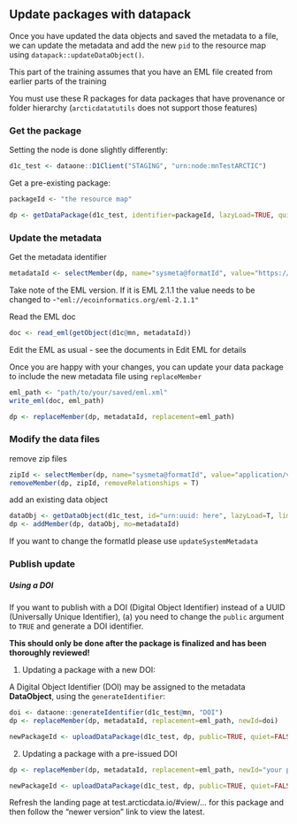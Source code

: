 ## Update packages with datapack

Once you have updated the data objects and saved the metadata to a file, we can update the metadata and add the new `pid` to the resource map using `datapack::updateDataObject()`.

:::{.callout-note}
This part of the training assumes that you have an EML file created from earlier parts of the training
:::


:::{.callout-warning}
You must use these R packages for data packages that have provenance or folder hierarchy (`arcticdatatutils` does not support those features)
:::

### Get the package

Setting the node is done slightly differently:
```r
d1c_test <- dataone::D1Client("STAGING", "urn:node:mnTestARCTIC")
```

Get a pre-existing package:
```r
packageId <- "the resource map"

dp <- getDataPackage(d1c_test, identifier=packageId, lazyLoad=TRUE, quiet=FALSE)
```

### Update the metadata

Get the metadata identifier
```r
metadataId <- selectMember(dp, name="sysmeta@formatId", value="https://eml.ecoinformatics.org/eml-2.2.0")
```

:::{.callout-note}
Take note of the EML version. If it is EML 2.1.1 the value needs to be changed to -`"eml://ecoinformatics.org/eml-2.1.1"`
:::

Read the EML doc
```r
doc <- read_eml(getObject(d1c@mn, metadataId))
```

Edit the EML as usual - see the documents in Edit EML for details

Once you are happy with your changes, you can update your data package to include the new metadata file using `replaceMember`
```r
eml_path <- "path/to/your/saved/eml.xml"
write_eml(doc, eml_path)

dp <- replaceMember(dp, metadataId, replacement=eml_path)
```

### Modify the data files

remove zip files
```r
zipId <- selectMember(dp, name="sysmeta@formatId", value="application/vnd.shp+zip")
removeMember(dp, zipId, removeRelationships = T)
```

add an existing data object

```r
dataObj <- getDataObject(d1c_test, id="urn:uuid: here", lazyLoad=T, limit="1TB")
dp <- addMember(dp, dataObj, mo=metadataId)
```

:::{.callout-note}
If you want to change the formatId please use `updateSystemMetadata`
:::

### Publish update

##### Using a DOI

If you want to publish with a DOI (Digital Object Identifier) instead of a UUID (Universally Unique Identifier), (a) you need to change the `public` argument to `TRUE` and generate a DOI identifier. 

**This should only be done after the package is finalized and has been thoroughly reviewed!**

(1) Updating a package with a new DOI:

A Digital Object Identifier (DOI) may be assigned to the metadata **DataObject**, using the `generateIdentifier`:
```r
doi <- dataone::generateIdentifier(d1c_test@mn, "DOI")
dp <- replaceMember(dp, metadataId, replacement=eml_path, newId=doi)

newPackageId <- uploadDataPackage(d1c_test, dp, public=TRUE, quiet=FALSE)
``` 

(2) Updating a package with a pre-issued DOI
```r
dp <- replaceMember(dp, metadataId, replacement=eml_path, newId="your pre-issued doi previously generated")

newPackageId <- uploadDataPackage(d1c_test, dp, public=TRUE, quiet=FALSE)
``` 


Refresh the landing page at test.arcticdata.io/#view/... for this package and then follow the "newer version" link to view the latest.
